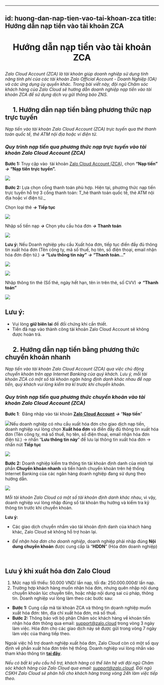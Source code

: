 
---
id: huong-dan-nap-tien-vao-tai-khoan-zca
title: Hướng dẫn nạp tiền vào tài khoản ZCA
---

# <p align="center">Hướng dẫn nạp tiền vào tài khoản ZCA</p>

_Zalo Cloud Account (ZCA) là tài khoản giúp doanh nghiệp sử dụng tính năng tính phí của các tài khoản Zalo Official Account - Doanh Nghiệp (OA) và các ứng dụng ủy quyền khác. Trong bài viết này, đội ngũ Chăm sóc khách hàng của Zalo Cloud sẽ hướng dẫn doanh nghiệp nạp tiền vào tài khoản ZCA để sử dụng dịch vụ gửi thông báo ZNS._  

     **1. Hướng dẫn nạp tiền bằng phương thức nạp trực tuyến**
--------------------------------------------------------------

_Nạp tiền vào tài khoản Zalo Cloud Account (ZCA) trực tuyến qua thẻ thanh toán quốc tế, thẻ ATM nội địa hoặc ví điện tử._

### _**Quy trình nạp tiền qua phương thức nạp trực tuyến vào tài khoản Zalo Cloud Account (ZCA)**_

**Bước 1:** Truy cập vào  tài khoản [Zalo Cloud Account (ZCA)](https://account.zalo.cloud/), chọn **“Nạp tiền”** _**→**_ **“Nạp tiền trực tuyến”.**

![](https://stc-oa.zdn.vn/uploads/8208c2c1e741a782c52c41a5536061d4.jpeg)

**Bước 2:** Lựa chọn cổng thanh toán phù hợp. Hiện tại, phương thức nạp tiền trực tuyến hỗ trợ 3 cổng thanh toán: T_hẻ thanh toán quốc tế, thẻ ATM nội địa hoặc ví điện tử._

Chọn loại thẻ _**→**_ **Tiếp tục**

![](https://stc-oa.zdn.vn/uploads/575d2b7254973889ad9ca867df584e3c.png)

Nhập số tiền nạp _**→**_ Chọn yêu cầu hóa đơn _**→**_ **Thanh toán**

![](https://stc-oa.zdn.vn/uploads/da0ba55a1a5397698d31b09359e8d9b3.png)

**Lưu ý:** Nếu Doanh nghiệp yêu cầu Xuất hóa đơn, tiếp tục điền đầy đủ thông tin xuất hóa đơn (Tên công ty, mã số thuế, họ tên, số điện thoại, email nhận hóa đơn điện tử.) _**→**_ **“Lưu thông tin này”** _**→**_ **“Thanh toán...”**

![](https://stc-oa.zdn.vn/uploads/b2af594946d48b9346575bef8f5b73c0.jpeg)

![](https://stc-oa.zdn.vn/uploads/74ea131a7dcc07f3e89f515f8ca05df7.jpeg)

Nhập thông tin thẻ (Số thẻ, ngày hết hạn, tên in trên thẻ, số CVV) _**→**_ **“Thanh toán”**

![](https://stc-oa.zdn.vn/uploads/db0bc8b31eea8e835bf35eaf2e73b448.png)

**Lưu ý:**
----------

*   Vui lòng **giữ biên lai** để đối chứng khi cần thiết.
*   Tiền đã nạp vào thành công tài khoản Zalo Cloud Account sẽ không được hoàn trả.

     **2. Hướng dẫn nạp tiền bằng phương thức chuyển khoản nhanh**
------------------------------------------------------------------

_Nạp tiền vào tài khoản Zalo Cloud Account (ZCA) qua việc chủ động chuyển khoản trên app Internet Banking của quý khách. Lưu ý, mỗi tài khoản ZCA có một số tài khoản ngân hàng định danh khác nhau để nạp tiền, quý khách vui lòng kiểm tra kĩ trước khi chuyển khoản._ 

### _**Quy trình nạp tiền qua phương thức chuyển khoản vào tài khoản Zalo Cloud Account (ZCA)**_

**Bước 1**:  Đăng nhập vào tài khoản [**Zalo Cloud Account**](https://account.zalo.cloud/QBU7GBG7N6WDDJAA8/spending/overview) _**→**_ “**Nạp tiền**”

![](https://stc-oa.zdn.vn/uploads/59a7bba0521d9a4f79cf49c1875fd103.png)Nếu doanh nghiệp có nhu cầu xuất hóa đơn cho giao dịch nạp tiền, doanh nghiệp vui lòng chọn **Xuất hóa đơn** và điền đầy đủ thông tin xuất hóa đơn (Tên công ty, mã số thuế, họ tên, số điện thoại, email nhận hóa đơn điện tử.) -> nhấn “**Lưu thông tin này**” để lưu lại thông tin xuất hóa đơn -> nhấn nút **Tiếp tục**

![](https://stc-oa.zdn.vn/uploads/077c549cbd5d652eaf8838ddb5c88a28.png)

**Bước 2:** Doanh nghiệp kiểm tra thông tin tài khoản định danh của mình tại phần **Chuyển khoản nhanh** và tiến hành chuyển khoản trên hệ thống Internet Banking của các ngân hàng doanh nghiệp đang sử dụng theo hướng dẫn.

![](https://stc-oa.zdn.vn/uploads/f899cc1bdbcee024c920ce29ff9bbb5c.png)

_Mỗi tài khoản Zalo Cloud có một số tài khoản định danh khác nhau_, vì vậy, doanh nghiệp vui lòng nhập đúng số tài khoản thụ hưởng và kiểm tra kỹ thông tin trước khi chuyển khoản. 

**Lưu ý:** 

*   Các giao dịch chuyển nhầm vào tài khoản định danh của khách hàng khác, Zalo Cloud sẽ không hỗ trợ hoàn lại.
*   _Để nhận hóa đơn cho doanh nghiệp_, doanh nghiệp phải nhập đúng **Nội dung chuyển khoản** được cung cấp là “**HDDN**” (Hóa đơn doanh nghiệp)  
      
     

**Lưu ý khi xuất hóa đơn Zalo Cloud**
-------------------------------------

1.  Mức nạp tối thiểu: 50.000 VND/ lần nạp, tối đa: 250.000.000đ/ lần nạp. 
2.  Trường hợp khách hàng muốn nhận hóa đơn, nhưng quên nhập nội dung chuyển khoản lúc chuyển tiền, hoặc nhập nội dung sai cú pháp, thông tin. Doanh nghiệp vui lòng làm theo các bước sau:

*   **Bước 1:** Cung cấp mã tài khoản ZCA và thông tin doanh nghiệp muốn xuất hóa đơn: tên, địa chỉ xuất hóa đơn, mã số thuế.
*   **Bước 2:** Thông báo với bộ phận Chăm sóc khách hàng về khoản tiền nhận hóa đơn thông qua email: [support@zalo.cloud](mailto:support@zalo.cloud) trong vòng 3 ngày làm việc. Hóa đơn cho các giao dịch này sẽ được gửi trong vòng 7 ngày làm việc của tháng tiếp theo.

Ngoài việc hỗ trợ doanh nghiệp xuất hóa đơn, Zalo Cloud còn có một số quy định về phần xuất hóa đơn trên hệ thống. Doanh nghiệp vui lòng nhấn vào tham khảo thông tin [**tại đây**](https://zalo.cloud/blog/nhung-luu-y-quan-trong-ve-viec-xuat-hoa-don-tren-zalo-cloud/vvurkeybbvj7aa6r76). 

_Nếu có bất kì yêu cầu hỗ trợ, khách hàng có thể liên hệ với đội ngũ Chăm sóc khách hàng của Zalo Cloud qua email:_ [_support@zalo.cloud_](mailto:support@zalo.cloud)_. Đội ngũ CSKH Zalo Cloud sẽ phản hồi cho khách hàng trong vòng 24h làm việc tiếp theo._
